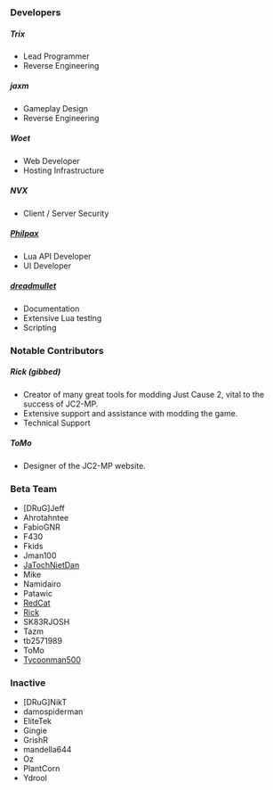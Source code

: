 
=== Developers ===

===== Trix =====
* Lead Programmer
* Reverse Engineering

===== jaxm =====
* Gameplay Design
* Reverse Engineering

===== Woet =====
* Web Developer
* Hosting Infrastructure

===== NVX =====
* Client / Server Security

===== [[User:Philpax|Philpax]] =====
* Lua API Developer
* UI Developer

===== [[User:Dreadmullet|dreadmullet]] =====
* Documentation
* Extensive Lua testing
* Scripting

=== Notable Contributors ===

===== Rick (gibbed)===== 
* Creator of many great tools for modding Just Cause 2, vital to the success of JC2-MP.
* Extensive support and assistance with modding the game.
* Technical Support

===== ToMo =====
* Designer of the JC2-MP website.

=== Beta Team ===
* [DRuG]Jeff
* Ahrotahntee
* FabioGNR
* F430
* Fkids
* Jman100
* [[User:JaTochNietDan|JaTochNietDan]]
* Mike
* Namidairo
* Patawic
* [[User:RedCat|RedCat]]
* [[User:Rick|Rick]]
* SK83RJOSH
* Tazm
* tb2571989
* ToMo
* [[User:Tycoonman500|Tycoonman500]]

=== Inactive ===
* [DRuG]NikT
* damospiderman
* EliteTek
* Gingie
* GrishR
* mandella644
* Oz
* PlantCorn
* Ydrool